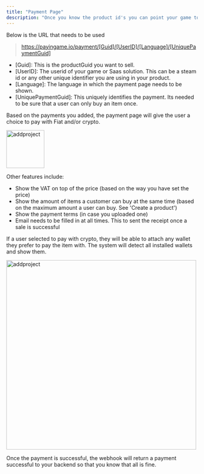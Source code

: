 ```yaml
---
title: "Payment Page"
description: "Once you know the product id's you can point your game towards the payment page."
---
```


Below is the URL that needs to be used

> https://payingame.io/payment/[Guid]/[UserID]/[Language]/[UniquePaymentGuid]

- [Guid]: This is the productGuid you want to sell.
- [UserID]: The userid of your game or Saas solution. This can be a steam id or any other unique identifier you are using in your product.
- [Language]: The language in which the payment page needs to be shown.
- [UniquePaymentGuid]: This uniquely identifies the payment. Its needed to be sure that a user can only buy an item once.

Based on the payments you added, the payment page will give the user a choice to pay with Fiat and/or crypto.

<img
  src="/images/product10.png"
  alt="addproject"
  height="100"
  className="rounded-lg"
/>

Other features include:

- Show the VAT on top of the price (based on the way you have set the price)
- Show the amount of items a customer can buy at the same time (based on the maximum amount a user can buy. See 'Create a product')
- Show the payment terms (in case you uploaded one)
- Email needs to be filled in at all times. This to sent the receipt once a sale is successful

If a user selected to pay with crypto, they will be able to attach any wallet they prefer to pay the item with. The system will detect all installed wallets and show them.

<img src="/images/connectwallet.png" alt="addproject" height="500" />

Once the payment is successful, the webhook will return a payment successful to your backend so that you know that all is fine.
